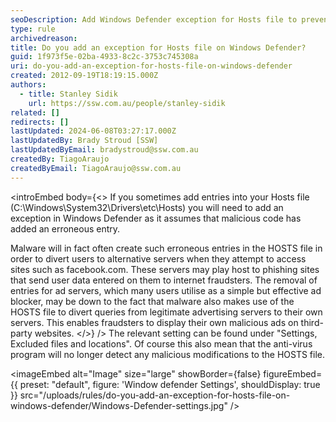 ```yaml
---
seoDescription: Add Windows Defender exception for Hosts file to prevent anti-virus software from detecting legitimate modifications.
type: rule
archivedreason:
title: Do you add an exception for Hosts file on Windows Defender?
guid: 1f973f5e-02ba-4933-8c2c-3753c745308a
uri: do-you-add-an-exception-for-hosts-file-on-windows-defender
created: 2012-09-19T18:19:15.000Z
authors:
  - title: Stanley Sidik
    url: https://ssw.com.au/people/stanley-sidik
related: []
redirects: []
lastUpdated: 2024-06-08T03:27:17.000Z
lastUpdatedBy: Brady Stroud [SSW]
lastUpdatedByEmail: bradystroud@ssw.com.au
createdBy: TiagoAraujo
createdByEmail: TiagoAraujo@ssw.com.au
---
```


<introEmbed
  body={<>
If you sometimes add entries into your Hosts file (C:\Windows\System32\Drivers\etc\Hosts) you will need to add an exception in Windows Defender as it assumes that malicious code has added an erroneous entry.

Malware will in fact often create such erroneous entries in the HOSTS file in order to divert users to alternative servers when they attempt to access sites such as facebook.com. These servers may play host to phishing sites that send user data entered on them to internet fraudsters. The removal of entries for ad servers, which many users utilise as a simple but effective ad blocker, may be down to the fact that malware also makes use of the HOSTS file to divert queries from legitimate advertising servers to their own servers. This enables fraudsters to display their own malicious ads on third-party websites.
  </>}
/>
The relevant setting can be found under "Settings, Excluded files and locations". Of course this also mean that the anti-virus program will no longer detect any malicious modifications to the HOSTS file.


<imageEmbed
  alt="Image"
  size="large"
  showBorder={false}
  figureEmbed={{
    preset: "default",
    figure: 'Window defender Settings',
    shouldDisplay: true
  }}
  src="/uploads/rules/do-you-add-an-exception-for-hosts-file-on-windows-defender/Windows-Defender-settings.jpg"
/>
